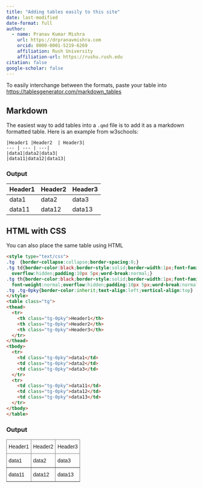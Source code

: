 ```yaml
---
title: "Adding tables easily to this site"
date: last-modified
date-format: full
author:
  - name: Pranav Kumar Mishra
    url: https://drpranavmishra.com
    orcid: 0000-0001-5219-6269 
    affiliation: Rush University
    affiliation-url: https://rushu.rush.edu 
citation: false
google-scholar: false
---
```


To easily interchange between the formats, paste your table into <https://tablesgenerator.com/markdown_tables>

## Markdown

The easiest way to add tables into a `.qmd` file is to add it as a markdown formatted table. Here is an example from w3schools:

```         
|Header1 |Header2  | Header3|
--- | --- | ---|
|data1|data2|data3|
|data11|data12|data13|
```

### Output

| Header1 | Header2 | Header3 |
|---------|---------|---------|
| data1   | data2   | data3   |
| data11  | data12  | data13  |

## HTML with CSS

You can also place the same table using HTML

```html
<style type="text/css">
.tg  {border-collapse:collapse;border-spacing:0;}
.tg td{border-color:black;border-style:solid;border-width:1px;font-family:Arial, sans-serif;font-size:14px;
  overflow:hidden;padding:10px 5px;word-break:normal;}
.tg th{border-color:black;border-style:solid;border-width:1px;font-family:Arial, sans-serif;font-size:14px;
  font-weight:normal;overflow:hidden;padding:10px 5px;word-break:normal;}
.tg .tg-0pky{border-color:inherit;text-align:left;vertical-align:top}
</style>
<table class="tg">
<thead>
  <tr>
    <th class="tg-0pky">Header1</th>
    <th class="tg-0pky">Header2</th>
    <th class="tg-0pky">Header3</th>
  </tr>
</thead>
<tbody>
  <tr>
    <td class="tg-0pky">data1</td>
    <td class="tg-0pky">data2</td>
    <td class="tg-0pky">data3</td>
  </tr>
  <tr>
    <td class="tg-0pky">data11</td>
    <td class="tg-0pky">data12</td>
    <td class="tg-0pky">data13</td>
  </tr>
</tbody>
</table>
```
### Output

```{=html}
<style type="text/css">
.tg  {border-collapse:collapse;border-spacing:0;}
.tg td{border-color:black;border-style:solid;border-width:1px;font-family:Arial, sans-serif;font-size:14px;
  overflow:hidden;padding:10px 5px;word-break:normal;}
.tg th{border-color:black;border-style:solid;border-width:1px;font-family:Arial, sans-serif;font-size:14px;
  font-weight:normal;overflow:hidden;padding:10px 5px;word-break:normal;}
.tg .tg-0pky{border-color:inherit;text-align:left;vertical-align:top}
</style>
<table class="tg">
<thead>
  <tr>
    <th class="tg-0pky">Header1</th>
    <th class="tg-0pky">Header2</th>
    <th class="tg-0pky">Header3</th>
  </tr>
</thead>
<tbody>
  <tr>
    <td class="tg-0pky">data1</td>
    <td class="tg-0pky">data2</td>
    <td class="tg-0pky">data3</td>
  </tr>
  <tr>
    <td class="tg-0pky">data11</td>
    <td class="tg-0pky">data12</td>
    <td class="tg-0pky">data13</td>
  </tr>
</tbody>
</table>
```

